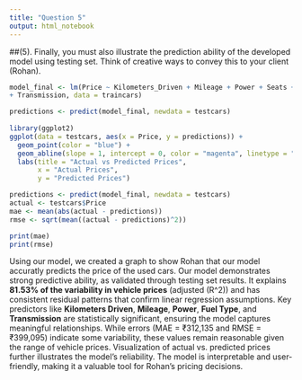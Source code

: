 ```yaml
---
title: "Question 5"
output: html_notebook
---
```

##(5). Finally, you must also illustrate the prediction ability of the developed model using testing set. Think of creative ways to convey this to your client (Rohan).

```r
model_final <- lm(Price ~ Kilometers_Driven + Mileage + Power + Seats + Fuel_Type 
+ Transmission, data = traincars)

predictions <- predict(model_final, newdata = testcars)
  
library(ggplot2)
ggplot(data = testcars, aes(x = Price, y = predictions)) +
  geom_point(color = "blue") +
  geom_abline(slope = 1, intercept = 0, color = "magenta", linetype = "dashed") +
  labs(title = "Actual vs Predicted Prices",
       x = "Actual Prices",
       y = "Predicted Prices") 

```

```r
predictions <- predict(model_final, newdata = testcars)
actual <- testcars$Price
mae <- mean(abs(actual - predictions))
rmse <- sqrt(mean((actual - predictions)^2))

print(mae)
print(rmse)
```

Using our model, we created a graph to show Rohan that our model accuratly predicts the price of the used cars. Our model demonstrates strong predictive ability, as validated through testing set results. It explains **81.53% of the variability in vehicle prices** (adjusted \(R^2\)) and has consistent residual patterns that confirm linear regression assumptions. Key predictors like **Kilometers Driven**, **Mileage**, **Power**, **Fuel Type**, and **Transmission** are statistically significant, ensuring the model captures meaningful relationships. While errors (MAE = ₹312,135 and RMSE = ₹399,095) indicate some variability, these values remain reasonable given the range of vehicle prices. Visualization of actual vs. predicted prices further illustrates the model’s reliability. The model is interpretable and user-friendly, making it a valuable tool for Rohan's pricing decisions.
